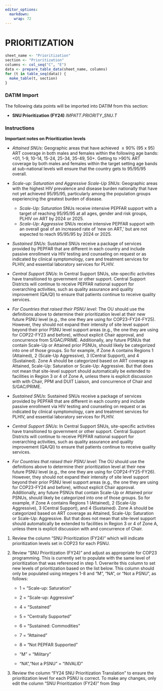```yaml
---
editor_options: 
  markdown: 
    wrap: 72
---
```


\blandscape

# PRIORITIZATION

```r
sheet_name <- "Prioritization"
section <- "Prioritization"
columns <- col_seq("C", "E")
data <- prepare_table_data(sheet_name, columns)
for (t in table_seq(data)) {
  make_table(t, section)
}
```

### DATIM Import

The following data points will be imported into DATIM from this section:

-   **SNU Prioritization (FY24)** $IMPATT.PRIORITY\_SNU.T$

### Instructions

**Important notes on Prioritization levels**

-   *Attained SNUs*: Geographic areas that have achieved ${\geq 90}$% (95 x 95)
    ART coverage in both males and females within the following age
    bands: \<01, 1-9, 10-14, 15-24, 25-34, 35-49, 50+. Getting to \>90%
    ART coverage by both males and females within the target setting age
    bands at sub-national levels will ensure that the country gets to
    95/95/95 overall.

-   *Scale-up: Saturation and Aggressive Scale-Up SNUs*: Geographic
    areas with the highest HIV prevalence and disease burden nationally that have not yet
    achieved 95/95/95, particularly among the population groups
    experiencing the greatest burden of disease.
    -   *Scale-Up: Saturation* SNUs receive intensive PEPFAR support with a
        target of reaching 95/95/95 at all ages, gender and risk groups,
        PLHIV on ART by 2024 or 2025.
    -   *Scale-Up: Aggressive* SNUs receive intensive PEPFAR support with an
        overall goal of an increased rate of 'new on ART,' but are not
        expected to reach 95/95/95 by 2024 or 2025.

-   *Sustained SNUs*: Sustained SNUs receive a package of services
    provided by PEPFAR that are different in each country and include
    passive enrollment via HIV testing and counseling on request or as
    indicated by clinical symptomology, care and treatment services for
    PLHIV, and essential laboratory services for PLHIV.

-   *Central Support SNUs*: In Central Support SNUs, site-specific
    activities have transitioned to government or other support. Central
    Support Districts will continue to receive PEPFAR national support
    for overarching activities, such as quality assurance and quality
    improvement (QA/QI) to ensure that patients continue to receive
    quality services.

-   *For Countries that raised their PSNU level*: The OU should use the
    definitions above to determine their prioritization level at their
    new future PSNU level (e.g., the one they are using for
    COP23-FY24-FY25). However, they should not expand their intensity of
    site level support beyond their prior PSNU level support areas
    (e.g., the one they are using for COP22-FY23 and before), without
    explicit Chair approval, and concurrence from S/GAC/PRIME. Additionally, any future PSNUs that contain
    Scale-Up or Attained prior PSNUs, should likely be categorized into
    one of those groups. So for example, if Zone A contains Regions 1
    (Attained), 2 (Scale-Up Aggressive), 3 (Central Support), and 4
    (Sustained). Zone A should be categorized based on ART coverage as
    Attained, Scale-Up: Saturation or Scale-Up: Aggressive. But that
    does not mean that site-level support should automatically be
    extended to facilities in Region 3 or 4 of Zone A, unless there is
    explicit discussion with with Chair, PPM and DUIT Liaison, and concurrence of Chair and S/GAC/PRIME.
-   *Sustained SNUs*: Sustained SNUs receive a package of services
    provided by PEPFAR that are different in each country and include
    passive enrollment via HIV testing and counseling on request or as
    indicated by clinical symptomology, care and treatment services for
    PLHIV, and essential laboratory services for PLHIV.

-   *Central Support SNUs*: In Central Support SNUs, site-specific
    activities have transitioned to government or other support. Central
    Support Districts will continue to receive PEPFAR national support
    for overarching activities, such as quality assurance and quality
    improvement (QA/QI) to ensure that patients continue to receive
    quality services.

-   *For Countries that raised their PSNU level*: The OU should use the
    definitions above to determine their prioritization level at their
    new future PSNU level (e.g., the one they are using for
    COP24-FY25-FY26). However, they should not expand their intensity of
    site level support beyond their prior PSNU level support areas
    (e.g., the one they are using for COP23-FY24 and before), without
    explicit Chair approval. Additionally, any future PSNUs that contain
    Scale-Up or Attained prior PSNUs, should likely be categorized into
    one of those groups. So for example, if Zone A contains Regions 1
    (Attained), 2 (Scale-Up Aggressive), 3 (Central Support), and 4
    (Sustained). Zone A should be categorized based on ART coverage as
    Attained, Scale-Up: Saturation or Scale-Up: Aggressive. But that
    does not mean that site-level support should automatically be
    extended to facilities in Region 3 or 4 of Zone A, unless there is
    explicit discussion with and concurrence of Chair.

1.  Review the column "SNU Prioritization (FY24)" which will indicate
    prioritization levels set in COP23 for each PSNU.

2.  Review "SNU Prioritization (FY24)" and adjust as appropriate for
    COP23 programming. This is currently set to populate with the same
    level of prioritization that was referenced in step 1. Overwrite
    this column to set new levels of prioritization based on the list
    below. This column should only be populated using integers 1-8 and
    "M", "NA", or "Not a PSNU", as follows:

    -   1 = "Scale-up: Saturation"

    -   2 = "Scale-up: Aggressive"

    -   4 = "Sustained"

    -   5 = "Centrally Supported"

    -   6 = "Sustained: Commodities"

    -   7 = "Attained"

    -   8 = "Not PEPFAR Supported"

    -   "M" = "Military"

    -   "NA","Not a PSNU" = "INVALID"

3.  Review the column "FY24 SNU Prioritization Translation" to ensure
    the prioritization level for each PSNU is correct. To make any
    changes, only edit the column "SNU Prioritization (FY24)" from Step

\elandscape

\newpage
